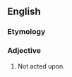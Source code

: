 ==English==

===Etymology===
{{prefix|un|acted|lang=en}}

===Adjective===
{{en-adj|-}}

# Not acted upon.